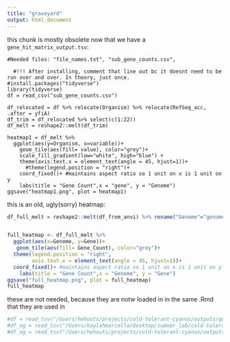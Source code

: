 ```yaml
---
title: "graveyard"
output: html_document
---
```





this chunk is mostly obsolete now that we have a `gene_hit_matrix_output.tsv`:
```used

#Needed files: "file_names.txt", "sub_gene_counts.csv",

  #!!! After installing, comment that line out bc it doesnt need to be run over and over. In theory, just once. 
#install.packages("tidyverse")
library(tidyverse)
df = read_csv("sub_gene_counts.csv")

df_relocated = df %>% relocate(Organism) %>% relocate(RefSeq_acc, .after = yfiA)
df_trim = df_relocated %>% select(c(1:22))
df_melt = reshape2::melt(df_trim)

heatmap1 = df_melt %>% 
  ggplot(aes(y=Organism, x=variable))+
    geom_tile(aes(fill= value), color="grey")+
    scale_fill_gradient(low="white", high="blue") +
    theme(axis.text.x = element_text(angle = 45, hjust=1))+
      #theme(legend.position = "right")+
    coord_fixed()+ #maintains aspect ratio so 1 unit on x is 1 unit on y
    labs(title = "Gene Count",x = "gene", y = "Genome")
ggsave("heatmap1.png", plot = heatmap1)
```


this is an old, ugly(sorry) heatmap:
```r
df_full_melt = reshape2::melt(df_from_anvi) %>% rename("Genome"="genome_or_bin") %>% rename("Gene"="variable") %>% rename("Gene_Count"="value")


full_heatmap <- df_full_melt %>% 
  ggplot(aes(x=Genome, y=Gene))+
   geom_tile(aes(fill= Gene_Count), color="grey")+
  theme(legend.position = "right",
        axis.text.x = element_text(angle = 45, hjust=1))+
  coord_fixed()+ #maintains aspect ratio so 1 unit on x is 1 unit on y
    labs(title = "Gene Count",x = "Genome", y = "Gene")
ggsave("full_heatmap.png", plot = full_heatmap)
full_heatmap

```


these are not needed, because they are notw loaded in in the same .Rmd that they are used in 
```r
#df = read_tsv("/Users/hehouts/projects/cold-tolerant-cyanos/outputs/gene-hits/gene_hit_matrix_output.tsv")
#df_og = read_tsv("/Users/kaylahmarcello/Desktop/sumner_lab/cold-tolerant-cyanos/outputs/gene-hits/gene_hit_matrix_output.tsv")
#df_og = read_tsv("/Users/hehouts/projects/cold-tolerant-cyanos/outputs/gene-hits/gene_hit_matrix_output.tsv")
```